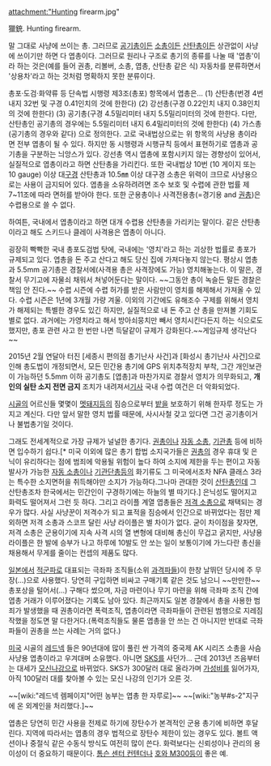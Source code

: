 attachment:"Hunting firearm.jpg"

獵銃.
Hunting firearm.

말 그대로 사냥에 쓰이는 총.
그러므로 [[공기총]]이든 [[소총]]이든 [[산탄총]]이든 상관없이 사냥에 쓰이기만 하면 다 엽총이다. 그러므로 원리나 구조로 총기의 종류를 나눌 때 '엽총'이라 하는 것은(예를 들어 권총, 리볼버, 소총, 엽총, 산탄총 같은 식) 자동차를 분류하면서 '상용차'라고 하는 것처럼 명확하지 못한 분류이다.

총포·도검·화약류 등 단속법 시행령 제3조(총포) 항목에서 엽총은...
(1) 산탄총(번경 4번 내지 32번 및 구경 0.41인치의 것에 한한다)
(2) 강선총(구경 0.22인치 내지 0.38인치의 것에 한한다)
(3) 공기총(구경 4.5밀리미터 내지 5.5밀리미터의 것에 한한다. 다만, 산탄총인 공기총의 경우에는 5.5밀리미터 내지 6.4밀리미터의 것에 한한다)
(4) 가스총(공기총의 경우와 같다)
으로 정의한다. 고로 국내법상으로는 위 항목의 사냥용 총이라면 전부 엽총이 될 수 있다. 하지만 동 시행령과 시행규칙 등에서 표현하기로 엽총과 공기총을 구분하는 늬앙스가 있다. 강선총 역시 엽총에 포함시키지 않는 경향성이 있어서, 실질적으로 엽총이라고 하면 산탄총을 가리킨다.
또한 국내법상 10번 (10 게이지 또는 10 gauge) 이상 대[[구경]] 산탄총과 10.5㎜ 이상 대구경 소총은 위력이 크므로 사냥용으로는 사용이 금지되어 있다. 엽총을 소유하려려면 조수 보호 및 수렵에 관한 법률 제7~11조에 따라 면허를 받아야 한다. 또한 군용총이나 사격전용총(=경기용 and [[권총]])은 수렵용으로 쓸 수 없다.

하여튼, 국내에서 엽총이라고 하면 대개 수렵용 산탄총을 가리키는 말이다. 같은 산탄총이라고 해도 스키드나 클레이 사격용은 엽총이 아니다.

굉장히 빡빡한 국내 총포도검법 탓에, 국내에는 '영치'라고 하는 괴상한 법률로 총포가 규제되고 있다. 엽총을 돈 주고 산다고 해도 당신 집에 가져다놓지 않는다. 평상시 엽총과 5.5mm 공기총은 경찰서에(사격용 총은 사격장에도 가능) 영치해놓는다. 이 말은, 경찰서 무기고에 자물쇠 채워서 쳐넣어둔다는 말이다. ~~그동안 총이 녹슬든 말든 경찰은 책임 안 진다.~~
수렵 시즌에 수렵 허가를 받은 사람만이 영치를 해제해서 가져올 수 있다. 수렵 시즌은 1년에 3개월 가량 겨울. 이외의 기간에도 유해조수 구제를 위해서 영치가 해제되는 특별한 경우도 있긴 하지만, 실질적으로 내 돈 주고 산 총을 만져볼 기회도 별로 없다. 과거에는 가영치라고 해서 방아쇠뭉치만 빼서 영치시킨다든지 하는 식으로도 했지만, 총포 관련 사고 한 번만 나면 득달같이 규제가 강화된다.~~게임규제 생각난다~~


2015년 2월 연달아 터진 [세종시 편의점 총기난사 사건]과 [화성시 총기난사 사건]으로 인해 총도법이 개정되면서, 모든 민간용 총기에 GPS 위치추적장치 부착, 그간 개인보관이 가능하던 5.5mm 이하 공기총도 [엽총]과 마찬가지로 경찰서 영치가 의무화되고, '''개인의 실탄 소지 전면 금지''' 조치가 내려져서[http://news.naver.com/main/read.nhn?mode=LSD&mid=shm&sid1=102&oid=001&aid=0007438574 기사] 국내 수렵 여건은 더 악화되었다.


[[시골]]의 어르신들 몇몇이 [[멧돼지]]등의 짐승으로부터 [[밭]]을 보호하기 위해 한자루 정도는 가지고 계신다. 다만 앞서 말한 영치 법률 때문에, 사시사철 갖고 있다면 그건 공기총이거나 불법총기일 것이다.

그래도 전세계적으로 가장 규제가 널널한 총기다. [[권총]]이나 [[자동 소총]], [[기관총]] 등에 비하면 입수하기 쉽다.[* 미국 이외에 많은 총기 합법 소지국가들은 [[권총]]의 경우 휴대 및 은닉이 유리하다는 점에 범죄에 악용될 위험이 높다 하여 소지에 제한을 두는 편이고 자동 발사가 가능한 [[자동 소총]]이나 [[기관단총]]등의 화기류도 그 미국에서조차 NFA 클래스 3라는 특수한 소지면허을 취득해야만 소지가 가능하다.그나마 관대한 것이 [[산탄총]]인데 그 산탄총조차 한국에서는 민간인이 구경하기에는 하늘의 별 따기다.] 은닉성도 떨어지고 화력도 떨어져서 그런 듯 하다. 그리고 라이플 계열 엽총들은 [[저격 소총]]으로 채택되는 경우가 많다. 사실 사냥꾼이 저격수가 되고 표적을 짐승에서 인간으로 바뀌었다는 점만 제외하면 저격 소총과 스코프 달린 사냥 라이플은 별 차이가 없다.
굳이 차이점을 찾자면, 저격 소총은 군용이기에 지속 사격 시의 열 변형에 대비해 총신이 무겁고 굵지만, 사냥용 라이플은 한 발에 승부가 나고 하루에 10발도 안 쏘는 일이 보통이기에 가느다란 총신을 채용해서 무게를 줄이는 컨셉의 제품도 많다.

[[일본]]에서 [[적군파]]로 대표되는 극좌파 조직들(소위 [[과격파]]들)이 한창 날뛰던 당시에 주 무장(...)으로 사용했다. 당연히 구입하면 비싸고 구매기록 같은 것도 남으니 ~~만만한~~ 총포상을 털어서(...) 구해다 썼으며, 자금 마련이나 무기 마련을 위해 극좌파 조직 간에 엽총 거래가 이루어졌다는 기록도 남아 있다. 최근까지도 일본 경찰에서 총을 사용한 범죄가 발생했을 때 권총이라면 폭력조직, 엽총이라면 극좌파들이 관련된 범행으로 지레짐작했을 정도면 말 다한거다.(폭력조직들도 물론 엽총을 안 쓰는 건 아니지만 반대로 극좌파들이 권총을 쓰는 사례는 거의 없다.)

[[미국]] 시골의 [[레드넥]] 들은 90년대에 많이 풀린 싼 가격의 중국제 AK 시리즈 소총을 사슴 사냥용 엽총이라고 우겨대며 소유했다. 아니면 [[SKS]]를 사던가... 근데 2013년 즈음부터는 대세가 [[모신나강]]으로 바뀌었다. SKS가 300달러 대로 올라가며 [[가성비]]를 잃어가자, 아직 100달러 대를 찾아볼 수 있는 모신 나강의 인기가 오른 것.

~~[wiki:"레드넥 렘페이지"어떤 농부는 엽총 한 자루로]~~ ~~[wiki:"농부#s-2"지구에 온 외계인을 처리했다.]~~

엽총은 당연히 민간 사용을 전제로 하기에 장탄수가 본격적인 군용 총기에 비하면 후달린다. 지역에 따라서는 엽총의 경우 법적으로 장탄수 제한이 있는 경우도 있다. 볼트 액션이나 중절식 같은 수동식 방식도 여전히 많이 쓴다. 화력보다는 신뢰성이나 관리의 용이성이 더 중요하기 때문이다. [[톰슨 센터 컨텐더]]나 [[호와 M300]]등이 좋은 예.
